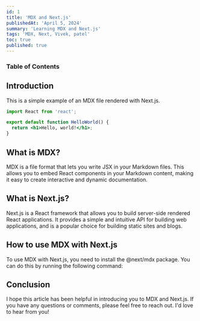 ```yaml
---
id: 1
title: 'MDX and Next.js'
publishedAt: 'April 5, 2024'
summary: 'Learning MDX and Next.js'
tags: 'MDX, Next, Vivek, patel'
toc: true
published: true
---
```


### Table of Contents

## Introduction

This is a simple example of an MDX file rendered with Next.js.

```jsx
import React from 'react';

export default function HelloWorld() {
  return <h1>Hello, world!</h1>;
}
```

## What is MDX?

MDX is a file format that lets you write JSX in your Markdown files. This allows you to embed React components in your Markdown content, making it easy to create interactive and dynamic documentation.

## What is Next.js?

Next.js is a React framework that allows you to build server-side rendered React applications. It provides a simple and intuitive API for building web applications, and is a popular choice for building static sites and blogs.

## How to use MDX with Next.js

To use MDX with Next.js, you need to install the @next/mdx package. You can do this by running the following command:

## Conclusion

I hope this article has been helpful in introducing you to MDX and Next.js. If you have any questions or comments, please feel free to reach out. I'd love to hear from you!
